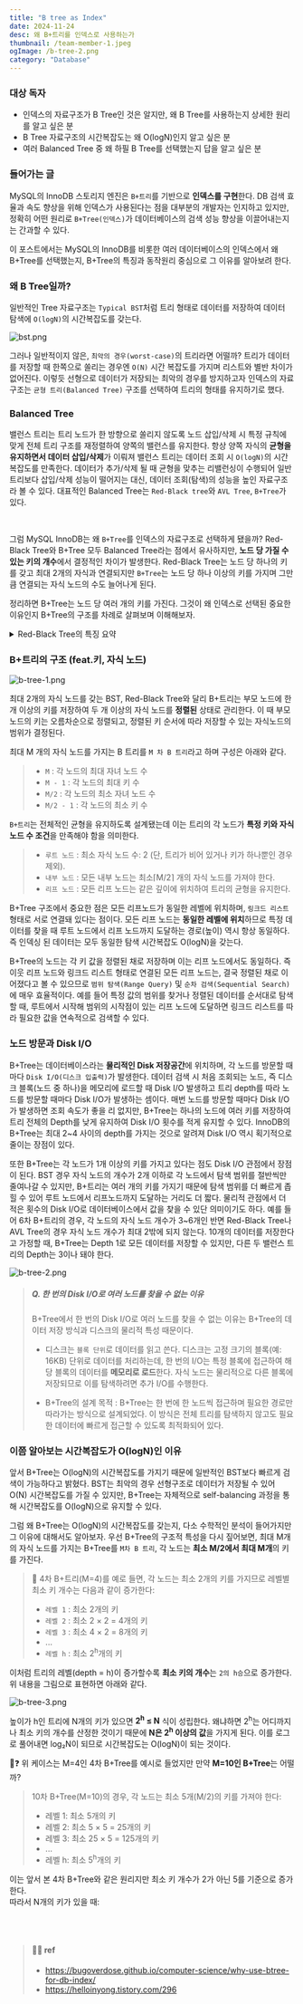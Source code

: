 ```yaml
---
title: "B tree as Index"
date: 2024-11-24
desc: 왜 B+트리를 인덱스로 사용하는가
thumbnail: /team-member-1.jpeg
ogImage: /b-tree-2.png
category: "Database"
---
```


### 대상 독자
- 인덱스의 자료구조가 B Tree인 것은 알지만, 왜 B Tree를 사용하는지 상세한 원리를 알고 싶은 분
- B Tree 자료구조의 시간복잡도는 왜 O(logN)인지 알고 싶은 분
- 여러 Balanced Tree 중 왜 하필 B Tree를 선택했는지 답을 알고 싶은 분

### 들어가는 글
MySQL의 InnoDB 스토리지 엔진은 `B+트리`를 기반으로 **인덱스를 구현**한다.
DB 검색 효율과 속도 향상을 위해 인덱스가 사용된다는 점을 대부분의 개발자는 인지하고 있지만,
정확히 어떤 원리로 `B+Tree(인덱스)`가 데이터베이스의 검색 성능 향상을 이끌어내는지는 간과할 수 있다.

이 포스트에서는 MySQL의 InnoDB를 비롯한 여러 데이터베이스의 인덱스에서 왜 B+Tree를 선택했는지, B+Tree의 특징과 동작원리 중심으로 그 이유를 알아보려 한다.


### 왜 B Tree일까?
일반적인 Tree 자료구조는 `Typical BST`처럼 트리 형태로 데이터를 저장하여 데이터 탐색에 `O(logN)`의 시간복잡도를 갖는다.

![bst.png](/bst.png)

그러나 일반적이지 않은, `최악의 경우(worst-case)`의 트리라면 어떨까?
트리가 데이터를 저장할 때 한쪽으로 쏠리는 경우엔 `O(N)` 시간 복잡도를 가지며 리스트와 별반 차이가 없어진다.
이렇듯 선형으로 데이터가 저장되는 최악의 경우를 방지하고자
인덱스의 자료구조는 `균형 트리(Balanced Tree)` 구조를 선택하여 트리의 형태를 유지하기로 했다.

### Balanced Tree
밸런스 트리는 트리 노드가 한 방향으로 쏠리지 않도록
노드 삽입/삭제 시 특정 규칙에 맞게 전체 트리 구조를 재정렬하여 양쪽의 밸런스를 유지한다.
항상 양쪽 자식의 **균형을 유지하면서 데이터 삽입/삭제**가 이뤄져 밸런스 트리는 데이터 조회 시 `O(logN)`의 시간복잡도를 만족한다.
데이터가 추가/삭제 될 때 균형을 맞추는 리밸런싱이 수행되어 일반 트리보다 삽입/삭제 성능이 떨어지는 대신,
데이터 조회(탐색)의 성능을 높인 자료구조라 볼 수 있다. 대표적인 Balanced Tree는 `Red-Black tree`와 `AVL Tree`, `B+Tree`가 있다. <br/>

<br/>

그럼 MySQL InnoDB는 왜 `B+Tree`를 인덱스의 자료구조로 선택하게 됐을까?
Red-Black Tree와 B+Tree 모두 Balanced Tree라는 점에서 유사하지만, **노드 당 가질 수 있는 키의 개수**에서 결정적인 차이가 발생한다.
Red-Black Tree는 노드 당 하나의 키를 갖고 최대 2개의 자식과 연결되지만
`B+Tree`는 노드 당 하나 이상의 키를 가지며 그만큼 연결되는 자식 노드의 수도 늘어나게 된다.

정리하면 B+Tree는 노드 당 여러 개의 키를 가진다. 
그것이 왜 인덱스로 선택된 중요한 이유인지 B+Tree의 구조를 차례로 살펴보며 이해해보자.

<details>
> <summary>Red-Black Tree의 특징 요약</summary>
> 📌 Red-Black Tree 특징
>
> - 높이 : O(log₂N)
> - 노드 당 키 개수 : 1개
> - Disk I/O : 많음 (트리 높이만큼)
> - 순차 접근 : 중위 순회 필요
> - 공간 활용 : 비효율적
</details>

### B+트리의 구조 (feat.키, 자식 노드)

![b-tree-1.png](/b-tree-1.png)

최대 2개의 자식 노드를 갖는 BST, Red-Black Tree와 달리
B+트리는 부모 노드에 한 개 이상의 키를 저장하여 두 개 이상의 자식 노드를 **정렬된** 상태로 관리한다.
이 때 부모 노드의 키는 오름차순으로 정렬되고,
정렬된 키 순서에 따라 저장할 수 있는 자식노드의 범위가 결정된다.

최대 M 개의 자식 노드를 가지는 B 트리를 `M 차 B 트리`라고 하며 구성은 아래와 같다.
> - `M` : 각 노드의 최대 자녀 노드 수
> - `M - 1` : 각 노드의 최대 키 수
> - `M/2` : 각 노드의 최소 자녀 노드 수
> - `M/2 - 1` : 각 노드의 최소 키 수

`B+트리`는 전체적인 균형을 유지하도록 설계됐는데 이는 트리의 각 노드가 **특정 키와 자식 노드 수 조건**을 만족해야 함을 의미한다.

> - `루트 노드` : 최소 자식 노드 수: 2 (단, 트리가 비어 있거나 키가 하나뿐인 경우 제외).
> - `내부 노드` : 모든 내부 노드는 최소⌈M/2⌉ 개의 자식 노드를 가져야 한다.
> - `리프 노드` : 모든 리프 노드는 같은 깊이에 위치하여 트리의 균형을 유지한다.

B+Tree 구조에서 중요한 점은 모든 리프노드가 동일한 레벨에 위치하며, `링크드 리스트` 형태로 서로 연결돼 있다는 점이다.
모든 리프 노드는 **동일한 레벨에 위치**하므로 특정 데이터를 찾을 때 루트 노드에서 리프 노드까지 도달하는 경로(높이) 역시 항상 동일하다.
즉 인덱싱 된 데이터는 모두 동일한 탐색 시간복잡도 O(logN)을 갖는다.

B+Tree의 노드는 각 키 값을 정렬된 채로 저장하며 이는 리프 노드에서도 동일하다.
즉 이웃 리프 노드와 링크드 리스트 형태로 연결된 모든 리프 노드는, 결국 정렬된 채로 이어졌다고 볼 수 있으므로
`범위 탐색(Range Query)` 및 `순차 검색(Sequential Search)`에 매우 효율적이다.
예를 들어 특정 값의 범위를 찾거나 정렬된 데이터를 순서대로 탐색할 때, 루트에서 시작해 범위의 시작점이 있는 리프 노드에 도달하면 링크드 리스트를 따라 필요한 값을 연속적으로 검색할 수 있다.


### 노드 방문과 Disk I/O
B+Tree는 데이터베이스라는 **물리적인 Disk 저장공간**에 위치하며, 각 노드를 방문할 때마다 `Disk I/O(디스크 입출력)`가 발생한다.
데이터 검색 시 처음 조회되는 노드, 즉 디스크 블록(노드 중 하나)을 메모리에 로드할 때 Disk I/O 발생하고
트리 depth를 따라 노드를 방문할 때마다 Disk I/O가 발생하는 셈이다.
매번 노드를 방문할 때마다 Disk I/O가 발생하면 조회 속도가 좋을 리 없지만,
B+Tree는 하나의 노드에 여러 키를 저장하여 트리 전체의 Depth를 낮게 유지하여 Disk I/O 횟수를 적게 유지할 수 있다.
InnoDB의 B+Tree는 최대 2~4 사이의 depth를 가지는 것으로 알려져 Disk I/O 역시 획기적으로 줄이는 장점이 있다.

또한 B+Tree는 각 노드가 1개 이상의 키를 가지고 있다는 점도 Disk I/O 관점에서 장점이 된다.
BST 경우 자식 노드의 개수가 2개 이하로 각 노드에서 탐색 범위를 절반씩만 줄여나갈 수 있지만,
B+트리는 여러 개의 키를 가지기 때문에 탐색 범위를 더 빠르게 좁힐 수 있어 루트 노드에서 리프노드까지 도달하는 거리도 더 짧다.
물리적 관점에서 더 적은 횟수의 Disk I/O로 데이터베이스에서 값을 찾을 수 있단 의미이기도 하다.
예를 들어 6차 B+트리의 경우, 각 노드의 자식 노드 개수가 3~6개인 반면 Red-Black Tree나 AVL Tree의 경우 자식 노드 개수가 최대 2밖에 되지 않는다.
10개의 데이터를 저장한다고 가정할 때, B+Tree는 Depth 1로 모든 데이터를 저장할 수 있지만, 다른 두 밸런스 트리의 Depth는 3이나 돼야 한다.

![b-tree-2.png](/b-tree-2.png)

> ##### Q. 한 번의 Disk I/O로 여러 노드를 찾을 수 없는 이유
> B+Tree에서 한 번의 Disk I/O로 여러 노드를 찾을 수 없는 이유는 B+Tree의 데이터 저장 방식과 디스크의 물리적 특성 때문이다.
> - 디스크는 `블록 단위`로 데이터를 읽고 쓴다.
> 디스크는 고정 크기의 블록(예: 16KB) 단위로 데이터를 처리하는데,
> 한 번의 I/O는 특정 블록에 접근하여 해당 블록의 데이터를 **메모리로 로드**한다.
> 자식 노드는 물리적으로 다른 블록에 저장되므로 이를 탐색하려면 추가 I/O를 수행한다.
>
> - B+Tree의 설계 목적 :
> B+Tree는 한 번에 한 노드씩 접근하며 필요한 경로만 따라가는 방식으로 설계되었다.
> 이 방식은 전체 트리를 탐색하지 않고도 필요한 데이터에 빠르게 접근할 수 있도록 최적화되어 있다.

### 이쯤 알아보는 시간복잡도가 O(logN)인 이유
앞서 B+Tree는 O(logN)의 시간복잡도를 가지기 때문에 일반적인 BST보다 빠르게 검색이 가능하다고 밝혔다.
BST는 최악의 경우 선형구조로 데이터가 저장될 수 있어 O(N) 시간복잡도를 가질 수 있지만,
B+Tree는 자체적으로 self-balancing 과정을 통해 시간복잡도를 O(logN)으로 유지할 수 있다.

그럼 왜 B+Tree는 O(logN)의 시간복잡도를 갖는지, 다소 수학적인 분석이 들어가지만 그 이유에 대해서도 알아보자.
우선 B+Tree의 구조적 특성을 다시 짚어보면,
최대 M개의 자식 노드를 가지는 B+Tree를 `M차 B 트리`, 각 노드는 **최소 M/2에서 최대 M개**의 키를 가진다.

> 📌 4차 B+트리(M=4)를 예로 들면, 각 노드는 최소 2개의 키를 가지므로 레벨별 최소 키 개수는 다음과 같이 증가한다:
>
> - `레벨 1` : 최소 2개의 키
> - `레벨 2` : 최소 2 × 2 = 4개의 키
> - `레벨 3` : 최소 4 × 2 = 8개의 키
> - ...
> - `레벨 h` : 최소 2<sup>h</sup>개의 키

이처럼 트리의 레벨(depth = h)이 증가할수록 **최소 키의 개수**는 `2의 h승`으로 증가한다. <br/>
위 내용을 그림으로 표현하면 아래와 같다.

![b-tree-3.png](/b-tree-3.png)

높이가 h인 트리에 N개의 키가 있으면 **2<sup>h</sup> ≤ N** 식이 성립한다.
왜냐하면 2<sup>h</sup>는 어디까지나 최소 키의 개수를 산정한 것이기 때문에 **N은 2<sup>h</sup> 이상의 값**을 가지게 된다.
이를 로그로 풀어내면 log₂N이 되므로 시간복잡도는 O(logN)이 되는 것이다.

🙋❓ 위 케이스는 M=4인 4차 B+Tree를 예시로 들었지만 만약 **M=10인 B+Tree**는 어떨까?

> 10차 B+Tree(M=10)의 경우, 각 노드는 최소 5개(M/2)의 키를 가져야 한다:
> - 레벨 1: 최소 5개의 키
> - 레벨 2: 최소 5 × 5 = 25개의 키
> - 레벨 3: 최소 25 × 5 = 125개의 키
> - ...
> - 레벨 h: 최소 5<sup>h</sup>개의 키

이는 앞서 본 4차 B+Tree와 같은 원리지만 최소 키 개수가 2가 아닌 5를 기준으로 증가한다. <br/>
따라서 N개의 키가 있을 때:



<br/>
<br/>

> #### 🙏🏻 ref
> - https://bugoverdose.github.io/computer-science/why-use-btree-for-db-index/
> - https://helloinyong.tistory.com/296
